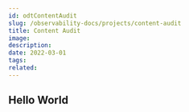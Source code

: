 ---
id: odtContentAudit
slug: /observability-docs/projects/content-audit
title: Content Audit
image:
description:
date: 2022-03-01
tags:
related:
---

## Hello World
